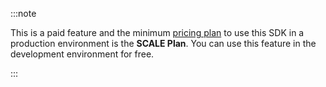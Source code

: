 :::note

This is a paid feature and the minimum [pricing plan](https://web3auth.io/pricing.html) to use this
SDK in a production environment is the **SCALE Plan**. You can use this feature in the development
environment for free.

:::
